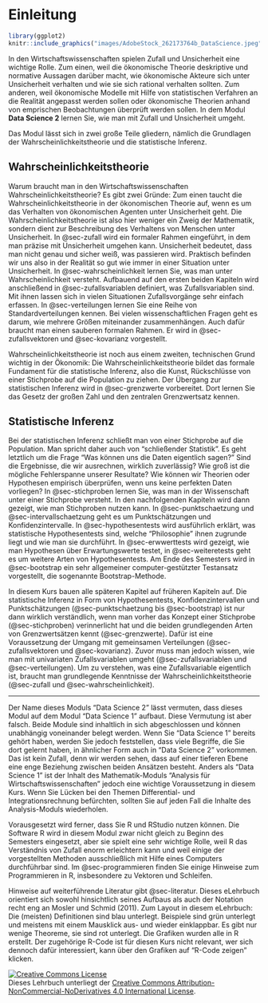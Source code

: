 # Einleitung {.unnumbered}

```r
library(ggplot2)
knitr::include_graphics("images/AdobeStock_262173764b_DataScience.jpeg")
```

In den Wirtschaftswissenschaften spielen Zufall und Unsicherheit eine wichtige Rolle. Zum einen, weil die ökonomische Theorie deskriptive und normative Aussagen darüber macht, wie ökonomische Akteure sich unter Unsicherheit verhalten und wie sie sich rational verhalten sollten. Zum anderen, weil ökonomische Modelle mit Hilfe von statistischen Verfahren an die Realität angepasst werden sollen oder ökonomische Theorien anhand von emprischen Beobachtungen überprüft werden sollen. In dem Modul **Data Science 2** lernen Sie, wie man mit Zufall und Unsicherheit umgeht.

Das Modul lässt sich in zwei große Teile gliedern, nämlich die Grundlagen der Wahrscheinlichkeitstheorie und die statistische Inferenz. 

## Wahrscheinlichkeitstheorie {.unnumbered}

Warum braucht man in den Wirtschaftswissenschaften Wahrscheinlichkeitstheorie? Es gibt zwei Gründe:
Zum einen taucht die Wahrscheinlichkeitstheorie in der ökonomischen Theorie auf, wenn es 
um das Verhalten von ökonomischen Agenten unter Unsicherheit geht. 
Die Wahrscheinlichkeitstheorie ist also hier weniger ein Zweig der Mathematik, 
sondern dient zur Beschreibung des Verhaltens von Menschen unter Unsicherheit. 
In @sec-zufall wird ein formaler Rahmen eingeführt, in dem man 
präzise mit Unsicherheit umgehen kann. Unsicherheit bedeutet, dass man nicht 
genau und sicher weiß, was passieren wird. Praktisch befinden wir uns also in der 
Realität so gut wie immer in einer Situation unter Unsicherheit. In @sec-wahrscheinlichkeit
lernen Sie, was man unter Wahrscheinlichkeit versteht. Aufbauend auf den
ersten beiden Kapiteln wird anschließend in @sec-zufallsvariablen definiert,
was Zufallsvariablen sind. Mit ihnen lassen sich in vielen Situationen 
Zufallsvorgänge sehr einfach erfassen. In @sec-verteilungen lernen Sie eine
Reihe von Standardverteilungen kennen. Bei vielen wissenschaftlichen Fragen
geht es darum, wie mehrere Größen miteinander zusammenhängen. Auch dafür
braucht man einen sauberen formalen Rahmen. Er wird in @sec-zufallsvektoren
und @sec-kovarianz vorgestellt. 

Wahrscheinlichkeitstheorie ist noch aus einem zweiten, technischen Grund
wichtig in der Ökonomik: Die Wahrscheinlichkeitstheorie bildet das formale Fundament 
für die statistische Inferenz, also die Kunst, Rückschlüsse von einer Stichprobe auf
die Population zu ziehen. Der Übergang zur statistischen Inferenz wird
in @sec-grenzwerte vorbereitet. Dort lernen Sie das Gesetz der großen Zahl und 
den zentralen Grenzwertsatz kennen.

## Statistische Inferenz {.unnumbered}

Bei der statistischen Inferenz schließt man von einer Stichprobe
auf die Population. Man spricht daher auch von "schließender Statistik".
Es geht letztlich um die Frage "Was können uns die Daten 
eigentlich sagen?" Sind die Ergebnisse, die wir ausrechnen, wirklich
zuverlässig? Wie groß ist die mögliche Fehlerspanne unserer Resultate? 
Wie können wir Theorien oder Hypothesen empirisch überprüfen, wenn uns
keine perfekten Daten vorliegen? In @sec-stichproben lernen Sie, was 
man in der Wissenschaft unter einer Stichprobe versteht. In den
nachfolgenden Kapiteln wird dann gezeigt, wie man Stichproben nutzen kann.
In @sec-punktschaetzung und @sec-intervallschaetzung geht es um
Punktschätzungen und Konfidenzintervalle. In @sec-hypothesentests wird 
ausführlich erklärt, was statistische Hypothesentests sind, welche
"Philosophie" ihnen zugrunde liegt und wie man sie durchführt.
In @sec-erwwerttests wird gezeigt, wie man Hypothesen 
über Erwartungswerte testet, in @sec-weiteretests geht es um
weitere Arten von Hypothesentests. Am Ende des Semesters wird
in @sec-bootstrap ein sehr allgemeiner computer-gestützter 
Testansatz vorgestellt, die sogenannte Bootstrap-Methode.

In diesem Kurs bauen alle späteren Kapitel auf früheren Kapiteln
auf. Die statistische Inferenz in Form von Hypothesentests,
Konfidenzintervallen und Punktschätzungen (@sec-punktschaetzung
bis @sec-bootstrap) ist nur dann wirklich verständlich, wenn man 
vorher das Konzept einer Stichprobe (@sec-stichproben) verinnerlicht 
hat und die beiden grundlegenden Arten von Grenzwertsätzen kennt
(@sec-grenzwerte). Dafür ist eine Voraussetzung der Umgang
mit gemeinsamen Verteilungen (@sec-zufallsvektoren und @sec-kovarianz). 
Zuvor muss man jedoch wissen, wie man mit univariaten Zufallsvariablen 
umgeht (@sec-zufallsvariablen und @sec-verteilungen). Um zu verstehen, was
eine Zufallsvariable eigentlich ist, braucht man grundlegende Kenntnisse
der Wahrscheinlichkeitstheorie (@sec-zufall und @sec-wahrscheinlichkeit).
<hr>

Der Name dieses Moduls "Data Science 2" lässt vermuten, dass dieses 
Modul auf dem Modul "Data Science 1" aufbaut. Diese Vermutung ist aber 
falsch. Beide Module sind inhaltlich in sich abgeschlossen und 
können unabhängig voneinander belegt werden. Wenn Sie "Data Science 1" 
bereits gehört haben, werden Sie jedoch feststellen, dass viele 
Begriffe, die Sie dort gelernt haben, in ähnlicher Form auch 
in "Data Science 2" vorkommen. Das ist kein Zufall, denn wir werden
sehen, dass auf einer tieferen Ebene eine enge Beziehung zwischen 
beiden Ansätzen besteht. Anders als "Data Science 1" ist der Inhalt des 
Mathematik-Moduls "Analysis für Wirtschaftswissenschaften" jedoch eine 
wichtige Voraussetzung in diesem Kurs. Wenn Sie Lücken 
bei den Themen Differential- und Integrationsrechnung befürchten, sollten 
Sie auf jeden Fall die Inhalte des Analysis-Moduls wiederholen.

Vorausgesetzt wird ferner, dass Sie R und RStudio nutzen können.
Die Software R wird in diesem Modul zwar nicht gleich zu Beginn
des Semesters eingesetzt, aber sie spielt eine sehr wichtige Rolle,
weil R das Verständnis von Zufall enorm erleichtern kann und
weil einige der vorgestellten Methoden ausschließlich mit
Hilfe eines Computers durchführbar sind. Im @sec-programmieren finden 
Sie einige Hinweise zum Programmieren in R, insbesondere zu Vektoren 
und Schleifen. 

Hinweise auf weiterführende Literatur 
gibt @sec-literatur. Dieses eLehrbuch orientiert sich sowohl hinsichtlich 
seines Aufbaus als auch der Notation recht eng an Mosler und Schmid (2011).
Zum Layout in diesem eLehrbuch: Die (meisten) Definitionen sind blau unterlegt. 
Beispiele sind grün unterlegt und meistens mit einem Mausklick aus- und wieder 
einklappbar. Es gibt nur wenige Theoreme, sie sind rot unterlegt. Die 
Grafiken wurden alle in R erstellt. Der zugehörige R-Code ist für diesen Kurs
nicht relevant, wer sich dennoch dafür interessiert, kann über den Grafiken
auf "R-Code zeigen" klicken.

<a rel="license" href="http://creativecommons.org/licenses/by-nc-nd/4.0/"><img alt="Creative Commons License" style="border-width:0" src="https://i.creativecommons.org/l/by-nc-nd/4.0/88x31.png" /></a><br />Dieses Lehrbuch unterliegt der <a rel="license" href="http://creativecommons.org/licenses/by-nc-nd/4.0/">Creative Commons Attribution-NonCommercial-NoDerivatives 4.0 International License</a>.


